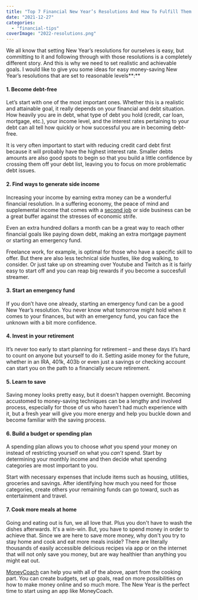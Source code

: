 ```yaml
---
title: "Top 7 Financial New Year’s Resolutions And How To Fulfill Them In 2022"
date: "2021-12-27"
categories: 
  - "financial-tips"
coverImage: "2022-resolutions.png"
---
```


We all know that setting New Year’s resolutions for ourselves is easy, but committing to it and following through with those resolutions is a completely different story. And this is why we need to set realistic and achievable goals. I would like to give you some ideas for easy money-saving New Year’s resolutions that are set to reasonable levels**:**

#### 1\. Become debt-free

Let’s start with one of the most important ones. Whether this is a realistic and attainable goal, it really depends on your financial and debt situation. How heavily you are in debt, what type of debt you hold (credit, car loan, mortgage, etc.), your income level, and the interest rates pertaining to your debt can all tell how quickly or how successful you are in becoming debt-free.

It is very often important to start with reducing credit card debt first because it will probably have the highest interest rate. Smaller debts amounts are also good spots to begin so that you build a little confidence by crossing them off your debt list, leaving you to focus on more problematic debt issues.

#### 2\. Find ways to generate side income

Increasing your income by earning extra money can be a wonderful financial resolution. In a suffering economy, the peace of mind and supplemental income that comes with a [second job](http://imperiumapps.com) or side business can be a great buffer against the stresses of economic strife.

Even an extra hundred dollars a month can be a great way to reach other financial goals like paying down debt, making an extra mortgage payment or starting an emergency fund.

Freelance work, for example, is optimal for those who have a specific skill to offer. But there are also less technical side hustles, like dog walking, to consider. Or just take up on streaming over Youtube and Twitch as it is fairly easy to start off and you can reap big rewards if you become a succesfull streamer.

#### 3\. Start an emergency fund

If you don’t have one already, starting an emergency fund can be a good New Year’s resolution. You never know what tomorrow might hold when it comes to your finances, but with an emergency fund, you can face the unknown with a bit more confidence.

#### 4\. Invest in your retirement

It’s never too early to start planning for retirement – and these days it’s hard to count on anyone but yourself to do it. Setting aside money for the future, whether in an IRA, 401k, 403b or even just a savings or checking account can start you on the path to a financially secure retirement.

#### 5\. Learn to save

Saving money looks pretty easy, but it doesn’t happen overnight. Becoming accustomed to money-saving techniques can be a lengthy and involved process, especially for those of us who haven’t had much experience with it, but a fresh year will give you more energy and help you buckle down and become familiar with the saving process.

#### 6\. Build a budget or spending plan

A spending plan allows you to choose _what_ you spend your money on instead of restricting yourself on what you _can’t_ spend. Start by determining your monthly income and then decide what spending categories are most important to you.

Start with necessary expenses that include items such as housing, utilities, groceries and savings. After identifying how much you need for those categories, create others your remaining funds can go toward, such as entertainment and travel.

#### 7\. Cook more meals at home

Going and eating out is fun, we all love that. Plus you don't have to wash the dishes afterwards. It's a win-win. But, you have to spend money in order to achieve that. Since we are here to save more money, why don't you try to stay home and cook and eat more meals inside? There are literally thousands of easily accessible delicious recipes via app or on the internet that will not only save you money, but are way healthier than anything you might eat out.

[MoneyCoach](https://apps.apple.com/app/apple-store/id989642198) can help you with all of the above, apart from the cooking part. You can create budgets, set up goals, read on more possibilities on how to make money online and so much more. The New Year is the perfect time to start using an app like MoneyCoach.
